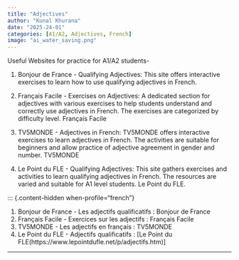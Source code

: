 ```yaml
---
title: "Adjectives"
author: "Kunal Khurana"
date: "2025-24-01"
categories: [A1/A2, Adjectives, French]
image: "ai_water_saving.png"
---
```


::: {.content-visible when-profile="english"}
Useful Websites for practice for A1/A2 students-

1.  Bonjour de France - Qualifying Adjectives: This site offers interactive exercises to learn how to use qualifying adjectives in French.

2.  Français Facile - Exercises on Adjectives: A dedicated section for adjectives with various exercises to help students understand and correctly use adjectives in French. The exercises are categorized by difficulty level. Français Facile

3.  TV5MONDE - Adjectives in French: TV5MONDE offers interactive exercises to learn adjectives in French. The activities are suitable for beginners and allow practice of adjective agreement in gender and number. TV5MONDE

4.  Le Point du FLE - Qualifying Adjectives: This site gathers exercises and activities to learn qualifying adjectives in French. The resources are varied and suitable for A1 level students. Le Point du FLE.
:::

::: {.content-hidden when-profile="french"}

1.  Bonjour de France - Les adjectifs qualificatifs : Bonjour de France
2.  Français Facile - Exercices sur les adjectifs : Français Facile
3.  TV5MONDE - Les adjectifs en français : TV5MONDE
4.  Le Point du FLE - Adjectifs qualificatifs : \[Le Point du FLE(https://www.lepointdufle.net/p/adjectifs.htm)\]

------------------------------------------------------------------------